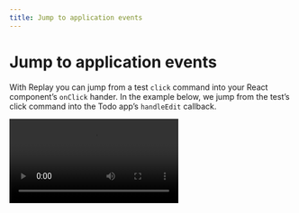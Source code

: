 ```yaml
---
title: Jump to application events
---
```


# Jump to application events

With Replay you can jump from a test `click` command into your React component’s `onClick` hander. In the example below, we jump from the test’s click command into the Todo app’s `handleEdit` callback.

<Video src="/media/test-suites/test-runners/cypress/debugging-tips-and-tricks/jump-to-application-events/jump-to-code.mp4" />